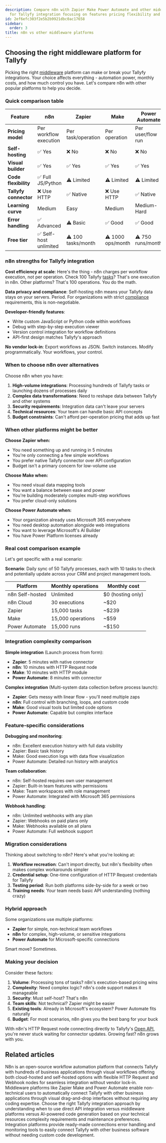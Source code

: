 ```yaml
---
description: Compare n8n with Zapier Make Power Automate and other middleware platforms
  for Tallyfy integration focusing on features pricing flexibility and use cases.
id: 2ef6efc303f2e5b2b9921dbc0ac17658
sidebar:
  order: 3
title: n8n vs other middleware platforms
---
```


## Choosing the right middleware platform for Tallyfy

Picking the right [middleware](/products/pro/integrations/middleware/) platform can make or break your Tallyfy integrations. Your choice affects everything - automation power, monthly costs, and how much control you have. Let's compare n8n with other popular platforms to help you decide.

### Quick comparison table

| Feature | n8n | Zapier | Make | Power Automate |
|---------|-----|--------|------|----------------|
| **Pricing model** | Per workflow execution | Per task/operation | Per operation | Per user/flow run |
| **Self-hosting** | ✅ Yes | ❌ No | ❌ No | ❌ No |
| **Visual builder** | ✅ Yes | ✅ Yes | ✅ Yes | ✅ Yes |
| **Code flexibility** | ✅ Full JS/Python | ⚠️ Limited | ⚠️ Limited | ⚠️ Limited |
| **Tallyfy connector** | ❌ Use HTTP | ✅ Native | ❌ Use HTTP | ✅ Native |
| **Learning curve** | Medium | Easy | Medium | Medium-Hard |
| **Error handling** | ✅ Advanced | ⚠️ Basic | ✅ Good | ✅ Good |
| **Free tier** | ✅ Self-host unlimited | ⚠️ 100 tasks/month | ⚠️ 1000 ops/month | ⚠️ 750 runs/month |

### n8n strengths for Tallyfy integration

**Cost efficiency at scale**: Here's the thing - n8n charges per workflow execution, not per operation. Check 100 Tallyfy [tasks](/products/pro/tracking-and-tasks/tasks/)? That's one execution in n8n. Other platforms? That's 100 operations. You do the math.

**Data privacy and compliance**: Self-hosting n8n means your Tallyfy data stays on your servers. Period. For organizations with strict [compliance](/products/pro/compliance/) requirements, this is non-negotiable.

**Developer-friendly features**:
- Write custom JavaScript or Python code within workflows
- Debug with step-by-step execution viewer
- Version control integration for workflow definitions
- API-first design matches Tallyfy's approach

**No vendor lock-in**: Export workflows as JSON. Switch instances. Modify programmatically. Your workflows, your control.

### When to choose n8n over alternatives

Choose n8n when you have:

1. **High-volume integrations**: Processing hundreds of Tallyfy tasks or launching dozens of processes daily
2. **Complex data transformations**: Need to reshape data between Tallyfy and other systems
3. **Security requirements**: Integration data can't leave your servers
4. **Technical resources**: Your team can handle basic API concepts
5. **Budget constraints**: Can't afford per-operation pricing that adds up fast

### When other platforms might be better

**Choose Zapier when:**
- You need something up and running in 5 minutes
- You're only connecting a few simple workflows
- You prefer native Tallyfy connector over API configuration
- Budget isn't a primary concern for low-volume use

**Choose Make when:**
- You need visual data mapping tools
- You want a balance between ease and power
- You're building moderately complex multi-step workflows
- You prefer cloud-only solutions

**Choose Power Automate when:**
- Your organization already uses Microsoft 365 everywhere
- You need desktop automation alongside web integrations
- You want to leverage Microsoft's AI Builder
- You have Power Platform licenses already

### Real cost comparison example

Let's get specific with a real scenario:

**Scenario**: Daily sync of 50 Tallyfy processes, each with 10 tasks to check and potentially update across your CRM and project management tools.

| Platform | Monthly operations | Monthly cost |
|----------|-------------------|--------------|
| n8n Self-hosted | Unlimited | $0 (hosting only) |
| n8n Cloud | 30 executions | ~$20 |
| Zapier | 15,000 tasks | ~$239 |
| Make | 15,000 operations | ~$59 |
| Power Automate | 15,000 runs | ~$150 |

### Integration complexity comparison

**Simple integration** (Launch process from form):
- **Zapier**: 5 minutes with native connector
- **n8n**: 10 minutes with HTTP Request node
- **Make**: 10 minutes with HTTP module
- **Power Automate**: 8 minutes with connector

**Complex integration** (Multi-system data collection before process launch):
- **Zapier**: Gets messy with linear flow - you'll need multiple zaps
- **n8n**: Full control with branching, loops, and custom code
- **Make**: Good visual tools but limited code options
- **Power Automate**: Capable but complex interface

### Feature-specific considerations

**Debugging and monitoring**:
- n8n: Excellent execution history with full data visibility
- Zapier: Basic task history
- Make: Good execution logs with data flow visualization
- Power Automate: Detailed run history with analytics

**Team collaboration**:
- n8n: Self-hosted requires own user management
- Zapier: Built-in team features with permissions
- Make: Team workspaces with role management
- Power Automate: Integrated with Microsoft 365 permissions

**Webhook handling**:
- n8n: Unlimited webhooks with any plan
- Zapier: Webhooks on paid plans only
- Make: Webhooks available on all plans
- Power Automate: Full webhook support

### Migration considerations

Thinking about switching to n8n? Here's what you're looking at:

1. **Workflow recreation**: Can't import directly, but n8n's flexibility often makes complex workarounds simpler
2. **Credential setup**: One-time configuration of HTTP Request credentials for Tallyfy
3. **Testing period**: Run both platforms side-by-side for a week or two
4. **Training needs**: Your team needs basic API understanding (nothing crazy)

### Hybrid approach

Some organizations use multiple platforms:
- **Zapier** for simple, non-technical team workflows
- **n8n** for complex, high-volume, or sensitive integrations
- **Power Automate** for Microsoft-specific connections

Smart move? Sometimes.

### Making your decision

Consider these factors:

1. **Volume**: Processing tons of tasks? n8n's execution-based pricing wins
2. **Complexity**: Need complex logic? n8n's code support makes it manageable
3. **Security**: Must self-host? That's n8n
4. **Team skills**: Not technical? Zapier might be easier
5. **Existing tools**: Already in Microsoft's ecosystem? Power Automate fits naturally
6. **Budget**: For most scenarios, n8n gives you the best bang for your buck

With n8n's HTTP Request node connecting directly to Tallyfy's [Open API](/products/pro/integrations/open-api/), you're never stuck waiting for connector updates. Growing fast? n8n grows with you.


## Related articles
<CardGrid>
<LinkTitleCard header="<b>Middleware > n8n</b>" href="/products/pro/integrations/middleware/n8n/" > N8n is an open-source workflow automation platform that connects Tallyfy with hundreds of business applications through visual workflows offering both cloud-hosted and self-hosted options with flexible HTTP Request and Webhook nodes for seamless integration without vendor lock-in. </LinkTitleCard>
<LinkTitleCard header="<b>Integrations > Middleware</b>" href="/products/pro/integrations/middleware/" > Middleware platforms like Zapier Make and Power Automate enable non-technical users to automatically connect Tallyfy with other business applications through visual drag-and-drop interfaces without requiring any coding expertise. </LinkTitleCard>
<LinkTitleCard header="<b>Integrations > Choosing the right integration approach</b>" href="/products/pro/integrations/choosing-integration-approach/" > Choose the right Tallyfy integration approach by understanding when to use direct API integration versus middleware platforms versus AI-powered code generation based on your technical resources complexity requirements and maintenance preferences. </LinkTitleCard>
<LinkTitleCard header="<b>Middleware > Why use an integration platform (middleware) with Tallyfy</b>" href="/products/pro/integrations/middleware/why-should-i-use-an-integration-platform-with-tallyfy/" > Integration platforms provide ready-made connections error handling and monitoring tools to easily connect Tallyfy with other business software without needing custom code development. </LinkTitleCard>
</CardGrid>
